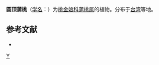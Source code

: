 {{Speciesbox 
| genus = Syzygium
| species = kashotense
| authority = ([[早田文藏|Hayata]]) Mori
}}

'''圆顶蒲桃'''（[[学名|学名]]：{{lang|la|''Syzygium kashotense''}}）为[[桃金娘科|桃金娘科]][[蒲桃属|蒲桃属]]的植物。分布于[[台湾|台湾]]等地。

== 参考文献 ==
<div class="references-small">
* {{cite web| url =http://www.bioinfo.cn/db05/KmzwSpecies.php?action=view&id=29528| title =圆顶蒲桃| work =《中国高等植物数据库全库》| publisher =中国科学院微生物研究所| author =昆明植物研究所| accessdate =2009-02-26| archive-date =2016-03-05| archive-url =https://web.archive.org/web/20160305101816/http://www.bioinfo.cn/db05/KmzwSpecies.php?action=view&id=29528| dead-url =yes}}
</div>

{{DEFAULTSORT:Syzygium kashotense}}
[[Category:蒲桃属|Y]]